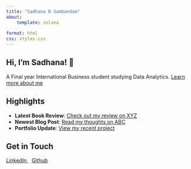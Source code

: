 ```yaml
---
title: "Sadhana R Sambandam"
about:
    template: solana
    
format: html
css: styles.css
---
```


## Hi, I’m **Sadhana!** 👋  
A Final year International Business student studying Data Analytics. 
[Learn more about me](about.html)

## Highlights
- **Latest Book Review**: [Check out my review on XYZ](blog.html#bookreview)
- **Newest Blog Post**: [Read my thoughts on ABC](blog.html#latestblog)
- **Portfolio Update**: [View my recent project](portfolio.html#latestproject)

## Get in Touch  

<div class="about-links">
  <a style="margin-right: 10px" href="https://linkedin.com/in/sadhana-r-sambandam" class="about-link" rel="" target="" data-original-href="https://linkedin.com/in/sadhana-r-sambandam">
    <i class="bi bi-linkedin"></i>
     <span class="about-link-text">LinkedIn</span>
  </a>
  <a href="https://github.com/SadhanaR7" class="about-link" rel="" target="" data-original-href="https://github.com/SadhanaR7">
    <i class="bi bi-github"></i>
     <span class="about-link-text">Github</span>
  </a>
</div>



<!--<</ul> -->

<!--<a href="https://github.com/yourprofile" target="_blank"><i class="fa fa-github" aria-hidden="true"></i></a>
<a href="https://linkedin.com/in/yourprofile" target="_blank"><i class="fa fa-linkedin" aria-hidden="true"></i></a>
<a href="https://instagram.com/yourprofile" target="_blank"><i class="fa fa-instagram" aria-hidden="true"></i></a>-->


<!--## Get in Touch
Connect with me on [GitHub](https://github.com/yourprofile), [LinkedIn](https://linkedin.com/in/yourprofile), and [Instagram](https://instagram.com/yourprofile). -->

<!--# Feature

---
# Contact

---
# Find me -->